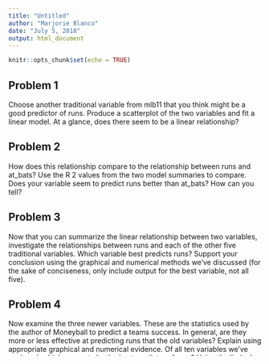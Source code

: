 ---
title: "Untitled"
author: "Marjorie Blanco"
date: "July 5, 2018"
output: html_document
---

```{r setup, include=FALSE}
knitr::opts_chunk$set(echo = TRUE)
```

## Problem 1

Choose another traditional variable from mlb11 that you think might be a good predictor of runs. Produce a scatterplot of the two variables and fit a linear model. At a glance, does there seem to be a linear relationship?


## Problem 2
How does this relationship compare to the relationship between runs and at_bats? Use the R 2  values from the two model summaries to compare. Does your variable seem to predict runs better than at_bats? How can you tell?


## Problem 3

Now that you can summarize the linear relationship between two variables, investigate the relationships between runs and each of the other five traditional variables. Which variable best predicts runs? Support your conclusion using the graphical and numerical methods we've discussed (for the sake of conciseness, only include output for the best variable, not all five).


## Problem 4

Now examine the three newer variables. These are the statistics used by the author of Moneyball to predict a teams success. In general, are they more or less effective at predicting runs that the old variables? Explain using appropriate graphical and numerical evidence. Of all ten variables we've analyzed, which seems to be the best predictor of runs? Using the limited (or not so limited) information you know about these baseball statistics, does your result make sense?


## Problem 5

Check the model diagnostics for the regression model with the variable you decided was the best predictor for runs.

